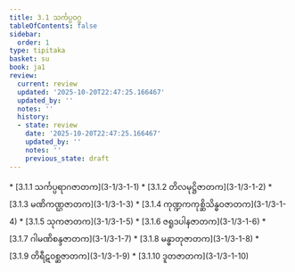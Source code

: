 ```yaml
---
title: 3.1 သင်္ကပ္ပဝဂ္ဂ
tableOfContents: false
sidebar:
  order: 1
type: tipitaka
basket: su
book: ja1
review:
  current: review
  updated: '2025-10-20T22:47:25.166467'
  updated_by: ''
  notes: ''
  history:
  - state: review
    date: '2025-10-20T22:47:25.166467'
    updated_by: ''
    notes: ''
    previous_state: draft
---
```



<DynamicBreadcrumb />


<ReviewStatus review={frontmatter.review} showDetails={true} />

<HypothesisAnnotation frontmatter={frontmatter} />



<TableOfContents book="ja1" section="3.1">
* [3.1.1 သင်္ကပ္ပရာဂဇာတက](3-1/3-1-1)
* [3.1.2 တိလမုဋ္ဌိဇာတက](3-1/3-1-2)
* [3.1.3 မဏိကဏ္ဌဇာတက](3-1/3-1-3)
* [3.1.4 ကုဏ္ဍကကုစ္ဆိသိန္ဓဝဇာတက](3-1/3-1-4)
* [3.1.5 သုကဇာတက](3-1/3-1-5)
* [3.1.6 ဇရူဒပါနဇာတက](3-1/3-1-6)
* [3.1.7 ဂါမဏိစန္ဒဇာတက](3-1/3-1-7)
* [3.1.8 မန္ဓာတုဇာတက](3-1/3-1-8)
* [3.1.9 တိရီဋဝစ္ဆဇာတက](3-1/3-1-9)
* [3.1.10 ဒူတဇာတက](3-1/3-1-10)
</TableOfContents>